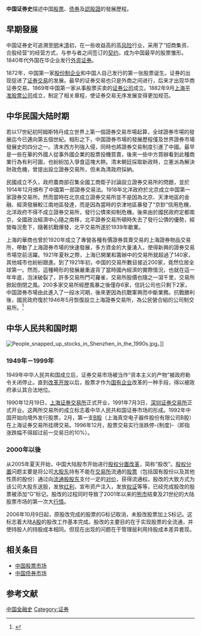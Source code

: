{{expand|time=2010-07-20T14:08:17+00:00}}
'''中国证券史'''描述中国[[股票|股票]]、[[债券|债券]]及[[权证|認股證]]的發展歷程。

== 早期發展 ==
中国证券史可追溯至[[明朝|明]]末[[清朝|清]]初，在一些收益高的高[[风险|风险]]行业，采用了“招商集资、合股经营”的经营方式，与参与者之间签订的[[契约|契约]]，成为中国最早的股票雏形。1840年代外国在华企业发行[[外资|外资]][[证券|证券]]。

1872年，中国第一家[[股份有限公司|股份制企业]]和中国人自己发行的第一张股票诞生。证券的出现促进了[[证券交易|证券交易]]的发展。最早的证券交易也只是外商之间进行，后来才出现华商证券交易。1869年中国第一家从事股票买卖的[[投资银行|证券公司]]成立。1882年9月[[上海平准股票公司|上海平准股票公司]]成立，制定了相关章程，使证券交易无序发展变得更加规范。

== 中华民国大陆时期 ==
若以17世紀初阿姆斯特丹成立世界上第一個證券交易市場起算，全球證券市場的發展迄今已邁向第五個世紀。相形之下，中国證券市場的發展歷程僅及世界證券市場發展史的四分之一。清末西方列強入侵，同時也將證券交易制度引進了中國。最早是一些在華的外國人從事外國企業的股票投機買賣，後來一些中方買辦看到此種商業行為有利可圖，也紛紛加入爭食這塊大餅。清末朝廷採取新政時，立憲派為解決財政危機，曾提出設立證券交易所，但未為清政府採納。

民國成立不久，政府農商部召集全國工商鉅子討論設立證券交易所的問題，並於1914年12月頒布了中國第一部證券交易法。1918年北洋政府於北京成立中国第一家證券交易所。然而當時在北京成立證券交易所並不是因為北京、天津地區的金融、經濟發展較江南地區發達，而是因為當時的京津地區暴發了“京鈔”信用危機，北洋政府不得不成立證券交易所，發行公債來抑制危機。後來由於國民政府定都南京，全國政治經濟中心隨之南移，北平證券交易所頓時失去了發行公債的優勢，經營每況愈下，隨著抗戰爆發，北平交易所遂於1939年歇業。

上海的華商也曾於1920年成立了專營各種有價證券買賣交易的上海證券物品交易所，帶動了上海證券市場的快速發展，多方資金的大量湧入，使得新興的證券交易市場空前活躍。1921年夏秋之際，上海已開業和籌辦中的交易所就超過了140家，其他城市也紛紛跟進。到了1921年初，中国的交易所數目接近200家，竟然位居全球第一。然而，這種畸形的發展嚴重違背了當時國內經濟的實際情況，也就在這一年年底，泡沫破裂了，許多交易所門可羅雀，交易所股價也隨之一瀉千里，交易所掀起倒閉之風。200多家交易所經歷風暴之後僅存6家，信託公司也只剩下2家，中国證券市場由此進入了一段冰河期，後來更因為抗戰軍興而中斷業務。抗戰勝利後，國民政府復於1946年5月恢復設立上海證券交易所，為公民營合組的公司制交易所。<ref>{{cite journal |author1=林坤鎮 |title=淺談我國證券市場百年發展史 |journal=證券暨期貨月刊 |date=中華民國一○○年九月十六日 |volume=第二十九卷 |issue=第九期 |pages=6-7 |url=https://www.sfb.gov.tw/fckdowndoc?file=/%E5%B0%88%E9%A1%8C%E4%B8%801009.pdf&flag=doc |accessdate=2020-12-02}}</ref>

== 中华人民共和国时期 ==
[[File:People_snapped_up_stocks_in_Shenzhen_in_the_1990s.jpg|right]]。]]
{{main|中华人民共和国股市}}
=== 1949年－1999年 ===
1949年中华人民共和国成立后，证券交易市场被当作“资本主义的产物”被政府勒令关闭停止。直到[[改革开放|改革开放]]以后，股票才作为[[国有企业|国有企业]]改革的一种手段，得以被政府承认其合法地位。

1990年12月19日，[[上海证券交易所|上海证券交易所]]正式开业，1991年7月3日，[[深圳证券交易所|深圳证券交易所]]正式开业。这两所交易所的成立标志着中华人民共和国证券市场的形成。1992年中国开始向境外发行股票，2月，第一支[[B股|B股]]（上海真空电子器件股份有限公司B股）在上海证券交易所挂牌交易。1996年12月，股票交易实行涨跌停-{制度}-（即指涨跌幅不得超过前一交易日的10%）。

=== 2000年以後 ===
从2005年夏天开始，中国大陆股市开始进行[[股权分置|股权分置改革]]，简称“股改”。[[股权分置|股权分置]]问题主要是将公司[[大股东|大股东]]持有不能在[[交易所|交易所]]流通的[[股票|股票]]（包括国有股份以及其他性质的股份）通过向[[流通股股东|流通股股东]]支付一定的[[对价|对价]]，获得流通权。股改的大致方式为该公司大股东送股，发放[[红利|红利]]，宣布资产注入，发放[[权证|权证]]等等，已经完成股改的股票被添加“G”标记。股改的过程同时导致了2001年以来的[[市場趨勢|熊市]]结束及21世纪的大陆股票市场的第一次大[[牛市|行情]]。

2006年10月9日起，原股改完成的股票的G标记取消，未股改股票加上S标记。这标志着大陆[[A股|A股]]的股改工作基本完成。股改的主要目的在于实现股票的全流通，并使持股人的持股成本相同。但现在出现的问题在于管理层利用持股成本差异套现。

== 相关条目 ==
*[[中国股票市场|中国股票市场]]
*[[中国债券市场|中国债券市场]]

==参考文献==
{{reflist}}

[[Category:中国金融史|]]
[[Category:证券|Category:证券]]